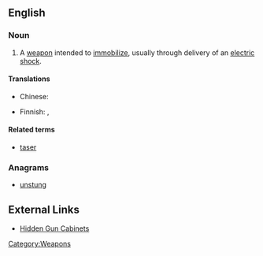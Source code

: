 ==English==
{{wikipedia}}

===Noun===
{{en-noun}}

# A [[weapon]] intended to [[immobilize]], usually through delivery of an [[electric shock]].

====Translations====
{{trans-top|weapon intended to immobilize}}
* Chinese:
*: {{trreq|zh}}
{{trans-mid}}
* Finnish: {{t|fi|etälamautin}}, {{t-|fi|tyrmäysase}}
{{trans-bottom}}

====Related terms====
* [[taser]]

===Anagrams===
* [[unstung#English|unstung]]

[[Category:Weapons]]

== External Links  ==
*[http://www.premierguncabinet.com/Hidden-Gun-Cabinet-c7.html Hidden Gun Cabinets]